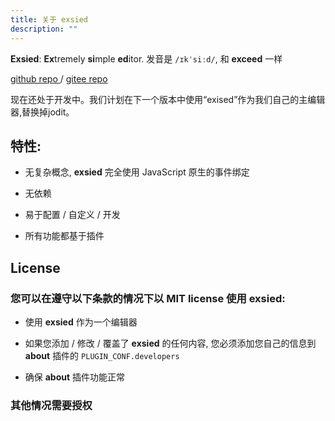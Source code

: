 ```yaml
---
title: 关于 exsied
description: ""
---
```


**Exsied**: **Ex**tremely **si**mple **ed**itor. 发音是 `/ɪkˈsiːd/`, 和 **exceed** 一样

[github repo ](https://github.com/exsied/exsied) / [gitee repo ](https://gitee.com/exsied/exsied)

现在还处于开发中。我们计划在下一个版本中使用“exised”作为我们自己的主编辑器,替换掉jodit。

## 特性:

- 无复杂概念, **exsied** 完全使用 JavaScript 原生的事件绑定

- 无依赖

- 易于配置 / 自定义 / 开发

- 所有功能都基于插件

## License

### 您可以在遵守以下条款的情况下以 MIT license 使用 exsied:

- 使用 **exsied** 作为一个编辑器

- 如果您添加 / 修改 / 覆盖了 **exsied** 的任何内容, 您必须添加您自己的信息到 **about** 插件的 `PLUGIN_CONF.developers`

- 确保 **about** 插件功能正常

### 其他情况需要授权
